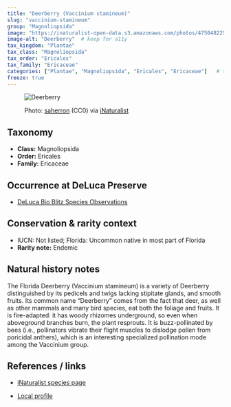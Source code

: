 ```yaml
---
title: "Deerberry (Vaccinium stamineum)"
slug: "vaccinium-stamineum"
group: "Magnoliopsida"
image: "https://inaturalist-open-data.s3.amazonaws.com/photos/475048225/large.jpg"        # keep for thumbnails
image-alt: "Deerberry"  # keep for a11y
tax_kingdom: "Plantae"
tax_class: "Magnoliopsida"
tax_order: "Ericales"
tax_family: "Ericaceae"
categories: ["Plantae", "Magnoliopsida", "Ericales", "Ericaceae"]   # these drive the chips + filtering
freeze: true
---
```


<figure class="species-figure">

<img src="https://inaturalist-open-data.s3.amazonaws.com/photos/475048225/large.jpg" alt="Deerberry" class="species-photo"/>

<figcaption class="photo-credit">

Photo: <a href="https://www.inaturalist.org/people/saherron">saherron</a> (CC0) via <a href="https://www.inaturalist.org/observations/264552360">iNaturalist</a>

</figcaption>

</figure>

## Taxonomy

-   **Class:** Magnoliopsida
-   **Order:** Ericales
-   **Family:** Ericaceae

## Occurrence at DeLuca Preserve

-   [DeLuca Bio Blitz Species Observations](https://www.inaturalist.org/observations?project_id=191727&taxon_id=1066273&place_id=any&verifiable=any)

## Conservation & rarity context

-   IUCN: Not listed; Florida: Uncommon native in most part of Florida
-   **Rarity note:** Endemic

## Natural history notes

The Florida Deerberry (Vaccinium stamineum) is a variety of Deerberry distinguished by its pedicels and twigs lacking stipitate glands, and smooth fruits. Its common name “Deerberry” comes from the fact that deer, as well as other mammals and many bird species, eat both the foliage and fruits. It is fire-adapted: it has woody rhizomes underground, so even when aboveground branches burn, the plant resprouts. It is buzz-pollinated by bees (i.e., pollinators vibrate their flight muscles to dislodge pollen from poricidal anthers), which is an interesting specialized pollination mode among the Vaccinium group.

## References / links

-   [iNaturalist species page](https://www.inaturalist.org/taxa/1066273-Vaccinium-stamineum-caesium)

-   [Local profile](https://fsus.ncbg.unc.edu/main.php?pg=show-taxon.php&plantname=Florida+Deerberry)
